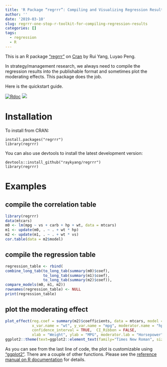 ```yaml
---
title: 'R Package “regrrr”: Compiling and Visualizing Regression Results'
author: ''
date: '2019-03-10'
slug: regrrr-one-stop-r-toolkit-for-compiling-regression-results
categories: []
tags:
  - regression
  - R
---
```


This is an R package <a href="https://CRAN.R-project.org/package=regrrr" target="_blank"> "regrrr"</a> on <a href="https://cran.r-project.org" target="_blank">Cran</a> by Rui Yang, Luyao Peng. 

In strategy/management research, we always need to compile the regression results into the publishable format and sometimes plot the moderating effects. This package does the job. 

Here is the quickstart guide.

[![Rdoc](http://www.rdocumentation.org/badges/version/regrrr)](http://www.rdocumentation.org/packages/regrrr)
[![](https://cranlogs.r-pkg.org/badges/regrrr)](https://cran.r-project.org/package=regrrr)

# Installation
To install from CRAN:
```
install.packages("regrrr")
library(regrrr)
```
You can also use devtools to install the latest development version:
```
devtools::install_github("raykyang/regrrr")
library(regrrr)
```

# Examples 
## compile the correlation table
```r
library(regrrr)
data(mtcars)
m0 <- lm(mpg ~ vs + carb + hp + wt, data = mtcars)
m1 <- update(m0, . ~ . + wt * hp)
m2 <- update(m1, . ~ . + wt * vs)
cor.table(data = m2$model)
```
## compile the regression table
```r
regression_table <- rbind(
combine_long_tab(to_long_tab(summary(m0)$coef),
                 to_long_tab(summary(m1)$coef),
                 to_long_tab(summary(m2)$coef)),
compare_models(m0, m1, m2))
rownames(regression_table) <- NULL
print(regression_table)
```
## plot the moderating effect
```r
plot_effect(reg.coef = summary(m2)$coefficients, data = mtcars, model = m2,
            x_var.name = "wt", y_var.name = "mpg", moderator.name = "hp",
            confidence_interval = TRUE,  CI_Ribbon = FALSE, 
            xlab = "Weight", ylab = "MPG", moderator.lab = "Horsepower") +
ggplot2::theme(text=ggplot2::element_text(family="Times New Roman", size = 16))
```

As you can see from the last line of code, the plot is customizable using <a href="https://CRAN.R-project.org/package=ggplot2" target="_blank">"ggplot2"</a>. There are a couple of other functions. Please see the <a href="https://www.rdocumentation.org/packages/regrrr" target="_blank">reference manual on R documentation</a> for details.


